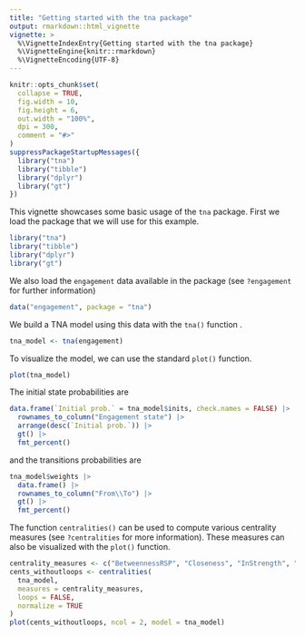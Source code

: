 ```yaml
---
title: "Getting started with the tna package"
output: rmarkdown::html_vignette
vignette: >
  %\VignetteIndexEntry{Getting started with the tna package}
  %\VignetteEngine{knitr::rmarkdown}
  %\VignetteEncoding{UTF-8}
---
```


```r
knitr::opts_chunk$set(
  collapse = TRUE,
  fig.width = 10,
  fig.height = 6,
  out.width = "100%",
  dpi = 300,
  comment = "#>"
)
suppressPackageStartupMessages({
  library("tna")
  library("tibble")
  library("dplyr")
  library("gt")
})
```

This vignette showcases some basic usage of the `tna` package. First we load the package that we will use for this example.

```r
library("tna")
library("tibble")
library("dplyr")
library("gt")
```

We also load the `engagement` data available in the package (see `?engagement` for further information)
```r
data("engagement", package = "tna")
```

We build a TNA model using this data with the `tna()` function .
```r
tna_model <- tna(engagement)
```

To visualize the model, we can use the standard `plot()` function.
```r
plot(tna_model)
```

The initial state probabilities are
```r
data.frame(`Initial prob.` = tna_model$inits, check.names = FALSE) |> 
  rownames_to_column("Engagement state") |> 
  arrange(desc(`Initial prob.`)) |> 
  gt() |> 
  fmt_percent()
```

and the transitions probabilities are
```r
tna_model$weights |> 
  data.frame() |> 
  rownames_to_column("From\\To") |> 
  gt() |>
  fmt_percent()
```

The function `centralities()` can be used to compute various centrality measures (see `?centralities` for more information).
These measures can also be visualized with the `plot()` function.
```r
centrality_measures <- c("BetweennessRSP", "Closeness", "InStrength", "OutStrength")
cents_withoutloops <- centralities(
  tna_model, 
  measures = centrality_measures, 
  loops = FALSE, 
  normalize = TRUE
)
plot(cents_withoutloops, ncol = 2, model = tna_model)
```
